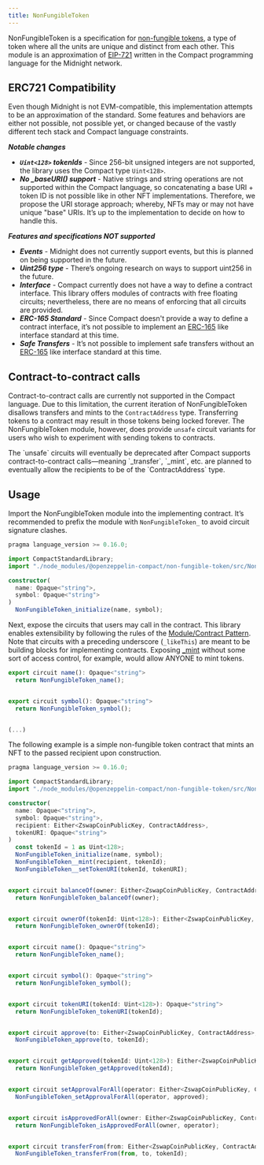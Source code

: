 ```yaml
---
title: NonFungibleToken
---
```


NonFungibleToken is a specification for [non-fungible tokens](https://docs.openzeppelin.com/contracts/5.x/tokens#different-kinds-of-tokens),
a type of token where all the units are unique and distinct from each other.
This module is an approximation of [EIP-721](https://eips.ethereum.org/EIPS/eip-721) written in the Compact programming language for the Midnight network.

## ERC721 Compatibility

Even though Midnight is not EVM-compatible, this implementation attempts to be an approximation of the standard.
Some features and behaviors are either not possible, not possible yet,
or changed because of the vastly different tech stack and Compact language constraints.

***Notable changes***

* ***`Uint<128>` tokenIds*** - Since 256-bit unsigned integers are not supported, the library uses the Compact type `Uint<128>`.
* ***No _baseURI() support*** - Native strings and string operations are not supported within the Compact language, so concatenating a base URI + token ID is not possible like in other NFT implementations. Therefore, we propose the URI storage approach; whereby, NFTs may or may not have unique "base" URIs. It’s up to the implementation to decide on how to handle this.

***Features and specifications NOT supported***

* ***Events*** - Midnight does not currently support events, but this is planned on being supported in the future.
* ***Uint256 type*** - There’s ongoing research on ways to support uint256 in the future.
* ***Interface*** - Compact currently does not have a way to define a contract interface.
This library offers modules of contracts with free floating circuits;
nevertheless, there are no means of enforcing that all circuits are provided.
* ***ERC-165 Standard*** - Since Compact doesn't provide a way to define a contract interface,
it’s not possible to implement an [ERC-165](https://eips.ethereum.org/EIPS/eip-165) like interface standard at this time.
* ***Safe Transfers*** - It’s not possible to implement safe transfers without an [ERC-165](https://eips.ethereum.org/EIPS/eip-165) like
interface standard at this time.

## Contract-to-contract calls

Contract-to-contract calls are currently not supported in the Compact language.
Due to this limitation, the current iteration of NonFungibleToken disallows transfers and mints to the `ContractAddress` type.
Transferring tokens to a contract may result in those tokens being locked forever.
The NonFungibleToken module, however, does provide `unsafe` circuit variants for users who wish to experiment with sending tokens to contracts.

<Callout type='warn'>
The `unsafe` circuits will eventually be deprecated after Compact supports contract-to-contract calls—meaning `_transfer`, `_mint`, etc. are planned to eventually allow the recipients to be of the `ContractAddress` type.
</Callout>

## Usage

Import the NonFungibleToken module into the implementing contract.
It’s recommended to prefix the module with `NonFungibleToken_` to avoid circuit signature clashes.

```typescript
pragma language_version >= 0.16.0;

import CompactStandardLibrary;
import "./node_modules/@openzeppelin-compact/non-fungible-token/src/NonFungibleToken" prefix NonFungibleToken_;

constructor(
  name: Opaque<"string">,
  symbol: Opaque<"string">
)
  NonFungibleToken_initialize(name, symbol);

```

Next, expose the circuits that users may call in the contract.
This library enables extensibility by following the rules of the [Module/Contract Pattern](extensibility#the_module_contract_pattern).
Note that circuits with a preceding underscore (`_likeThis`) are meant to be building blocks for implementing contracts.
Exposing [_mint](/api/nonFungibleToken#NonFungibleTokenModule-_mint) without some sort of access control, for example, would allow ANYONE to mint tokens.

```typescript
export circuit name(): Opaque<"string">
  return NonFungibleToken_name();


export circuit symbol(): Opaque<"string">
  return NonFungibleToken_symbol();


(...)
```

The following example is a simple non-fungible token contract that mints an NFT to the passed recipient upon construction.

```typescript
pragma language_version >= 0.16.0;

import CompactStandardLibrary;
import "./node_modules/@openzeppelin-compact/non-fungible-token/src/NonFungibleToken" prefix NonFungibleToken_;

constructor(
  name: Opaque<"string">,
  symbol: Opaque<"string">,
  recipient: Either<ZswapCoinPublicKey, ContractAddress>,
  tokenURI: Opaque<"string">
)
  const tokenId = 1 as Uint<128>;
  NonFungibleToken_initialize(name, symbol);
  NonFungibleToken__mint(recipient, tokenId);
  NonFungibleToken__setTokenURI(tokenId, tokenURI);


export circuit balanceOf(owner: Either<ZswapCoinPublicKey, ContractAddress>): Uint<128>
  return NonFungibleToken_balanceOf(owner);


export circuit ownerOf(tokenId: Uint<128>): Either<ZswapCoinPublicKey, ContractAddress>
  return NonFungibleToken_ownerOf(tokenId);


export circuit name(): Opaque<"string">
  return NonFungibleToken_name();


export circuit symbol(): Opaque<"string">
  return NonFungibleToken_symbol();


export circuit tokenURI(tokenId: Uint<128>): Opaque<"string">
  return NonFungibleToken_tokenURI(tokenId);


export circuit approve(to: Either<ZswapCoinPublicKey, ContractAddress>, tokenId: Uint<128>): []
  NonFungibleToken_approve(to, tokenId);


export circuit getApproved(tokenId: Uint<128>): Either<ZswapCoinPublicKey, ContractAddress>
  return NonFungibleToken_getApproved(tokenId);


export circuit setApprovalForAll(operator: Either<ZswapCoinPublicKey, ContractAddress>, approved: Boolean): []
  NonFungibleToken_setApprovalForAll(operator, approved);


export circuit isApprovedForAll(owner: Either<ZswapCoinPublicKey, ContractAddress>, operator: Either<ZswapCoinPublicKey, ContractAddress>): Boolean
  return NonFungibleToken_isApprovedForAll(owner, operator);


export circuit transferFrom(from: Either<ZswapCoinPublicKey, ContractAddress>, to: Either<ZswapCoinPublicKey, ContractAddress>, tokenId: Uint<128>): []
  NonFungibleToken_transferFrom(from, to, tokenId);

```
